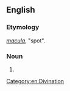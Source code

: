 ==English==

===Etymology===
{{etyl|la|en}} ''[[macula]]'', "spot".

===Noun===
{{en-noun|-}}

# {{alternative form of|moleomancy|lang=en}}

[[Category:en:Divination]]
